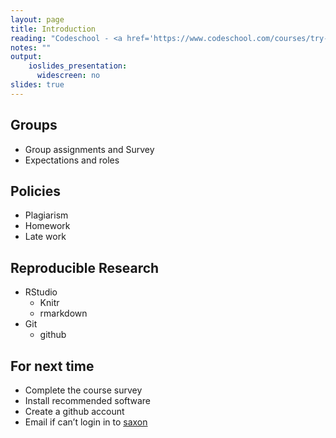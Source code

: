 ```yaml
---
layout: page
title: Introduction
reading: "Codeschool - <a href='https://www.codeschool.com/courses/try-r'>Try R</a>"
notes: ""
output: 
    ioslides_presentation:
      widescreen: no
slides: true
---
```


## Groups

* Group assignments and Survey
* Expectations and roles

## Policies

* Plagiarism
* Homework
* Late work

## Reproducible Research

* RStudio
    + Knitr
    + rmarkdown

* Git
    + github

## For next time

* Complete the course survey
* Install recommended software
* Create a github account
* Email if can't login in to [saxon](http://saxon.stat.duke.edu:8787)
